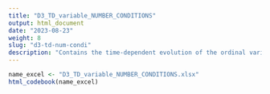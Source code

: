 ```yaml
---
title: "D3_TD_variable_NUMBER_CONDITIONS"
output: html_document
date: "2023-08-23"
weight: 8
slug: "d3-td-num-condi"
description: "Contains the time-dependent evolution of the ordinal variable NUMBER_CONDITIONS, which counts the number of comorbidities in a list of 9 associated with covid severity (see specifications in the Data Model tab). Only changes of status are recorded, with date of change"
---
```


```r
name_excel <- "D3_TD_variable_NUMBER_CONDITIONS.xlsx"
html_codebook(name_excel)
```
